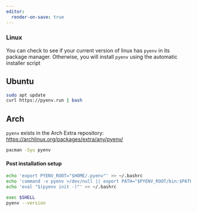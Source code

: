 ```yaml
---
editor:
  render-on-save: true
---
```


### Linux

You can check to see if your current version of linux has `pyenv` in its package manager.
Otherwise, you will install `pyenv` using the automatic installer script

::: {.panel-tabset}

## Ubuntu

```sh
sudo apt update
curl https://pyenv.run | bash
```

## Arch

`pyenv` exists in the Arch Extra repository:
[https://archlinux.org/packages/extra/any/pyenv/](https://archlinux.org/packages/extra/any/pyenv/)

```sh
pacman -Syu pyenv
```

:::

#### Post installation setup

```sh
echo 'export PYENV_ROOT="$HOME/.pyenv"' >> ~/.bashrc
echo 'command -v pyenv >/dev/null || export PATH="$PYENV_ROOT/bin:$PATH"' >> ~/.bashrc
echo 'eval "$(pyenv init -)"' >> ~/.bashrc

exec $SHELL
pyenv --version
```
